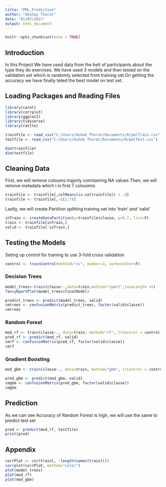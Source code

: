 ---
title: "PML_Prediction"
author: "Akshay Thorat"
date: "01/07/2021"
output: html_document
---

```{r setup, include=FALSE}
knitr::opts_chunk$set(echo = TRUE)
```

## Introduction

In this Project We have used data from the belt of participants about the type they do exercises. We have used 3 models and then tested on the validation set which is randomly selected from training set.On getting the accuracy we have finally teted the best model on test set.

## Loading Packages and Reading Files

```{r results="hide",warning=FALSE}
library(caret)
library(corrplot)
library(ggplot2)
library(tidyverse)
library(rattle)

```
```{r results='hide', warning=FALSE,message=FALSE}
trainfile <- read_csv("C:/Users/Ashok Thorat/Documents/R/pmlTrain.csv") 
testfile <- read_csv("C:/Users/Ashok Thorat/Documents/R/pmlTest.csv")

```
```{r}
dim(trainfile)
dim(testfile)
```



## Cleaning Data

First, we will remove coloums majorly conntaining NA values
Then, we will remove metadata which i in first 7 coloumns

```{r}
trainfile <- trainfile[,colMeans(is.na(trainfile)) < .9]
trainfile <- trainfile[,-c(1:7)]
```

Lastly, we will create Partition splitting training set into 'train' and 'valid'

```{r}
inTrain <- createDataPartition(y=trainfile$classe, p=0.7, list=F)
train <- trainfile[inTrain,]
valid <- trainfile[-inTrain,]
```
## Testing the Models

Seting up control for training to use 3-fold cross validation

```{r}
control <- trainControl(method="cv", number=3, verboseIter=F)
```

### Decision Trees

```{r}
model_trees<-train(classe~.,data=train,method="rpart",tuneLength =5)
fancyRpartPlot(model_trees$finalModel)

```

```{r}
predict_trees <- predict(model_trees, valid)
cmtrees <- confusionMatrix(predict_trees, factor(valid$classe))
cmtrees
```

### Random Forest

```{r}
mod_rf <- train(classe~., data=train, method="rf", trControl = control, tuneLength = 5)
pred_rf <- predict(mod_rf, valid)
cmrf <- confusionMatrix(pred_rf, factor(valid$classe))
cmrf
```
### Gradient Boosting

```{r}
mod_gbm <- train(classe~., data=train, method="gbm", trControl = control, tuneLength = 5, verbose = F)

pred_gbm <- predict(mod_gbm, valid)
cmgbm <- confusionMatrix(pred_gbm, factor(valid$classe))
cmgbm
```

## Prediction

As we can see Accuracy of Random Forest is high, we will use the same to predict test set

```{r}
pred <- predict(mod_rf, testfile)
print(pred)
```

## Appendix

```{r}
corrPlot <- cor(train[, -length(names(train))])
corrplot(corrPlot, method="color")
plot(model_trees)
plot(mod_rf)
plot(mod_gbm)
```


